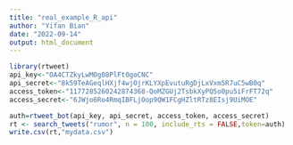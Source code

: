 ---
title: "real_example_R_api"
author: "Yifan Bian"
date: "2022-09-14"
output: html_document
---

```{r}
library(rtweet) 
api_key<-"OA4CTZkyLwMOg08PlFt0goCNC"
api_secret<-"8k59TeAGeqlHXjf4wjOjrKLYXpEvutuRgDjLxVxm5R7uC5wB0q"
access_token<-"1177285260242874368-QoMZGUj2TsbkXyPQ5o0pu5iFrFT72q"
access_secret<-"6JWjo6Ro4RmqIBFLjOop9QW1FCgHZltRTz8EIsj9UiMOE"

auth=rtweet_bot(api_key, api_secret, access_token, access_secret)
rt <- search_tweets("rumor", n = 100, include_rts = FALSE,token=auth)
write.csv(rt,"mydata.csv")
```